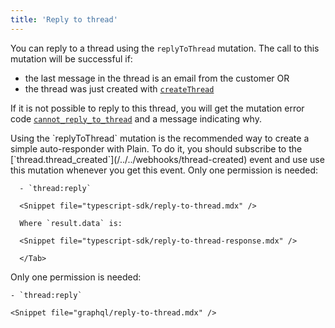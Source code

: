 ```yaml
---
title: 'Reply to thread'
---
```


You can reply to a thread using the `replyToThread` mutation. The call to this mutation will be successful if:

- the last message in the thread is an email from the customer OR
- the thread was just created with [`createThread`](/graphql/threads/create)

If it is not possible to reply to this thread, you will get the mutation error code [`cannot_reply_to_thread`](/graphql/error-codes#cannot_reply_to_thread) and a message indicating why.

<Info>
  Using the `replyToThread` mutation is the recommended way to create a simple auto-responder with
  Plain. To do it, you should subscribe to the
  [`thread.thread_created`](/../../webhooks/thread-created) event and use use this mutation whenever
  you get this event.
</Info>

<Tabs>
  <Tab title="Typescript SDK">
      Only one permission is needed:

      - `thread:reply`

      <Snippet file="typescript-sdk/reply-to-thread.mdx" />

      Where `result.data` is:

      <Snippet file="typescript-sdk/reply-to-thread-response.mdx" />

      </Tab>

  <Tab title="GraphQL">
    Only one permission is needed:

    - `thread:reply`

    <Snippet file="graphql/reply-to-thread.mdx" />

  </Tab>

</Tabs>
